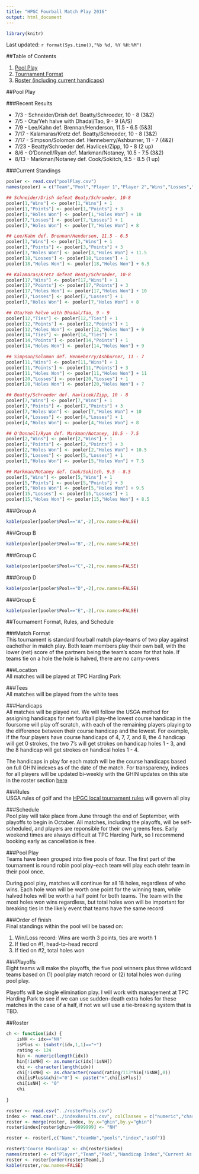 ```yaml
---
title: "HPGC Fourball Match Play 2016"
output: html_document
---
```


```r
library(knitr)
```



Last updated: `r format(Sys.time(),"%b %d, %Y %H:%M")`

##Table of Contents  

1.  [Pool Play](#pp)  
2.  [Tournament Format](#format)  
3.  [Roster (including current handicaps)](#roster)  
  

##Pool Play  
<a id="pp"></a>  

###Recent Results  

*  7/3 - Schneider/Drish def. Beatty/Schroeder, 10 - 8 (3&2)  
*  7/5 - Ota/Yeh halve with Dhadal/Tao, 9 - 9 (A/S)
*  7/9 - Lee/Kahn def. Brennan/Henderson, 11.5 - 6.5 (5&3)  
*  7/17 - Kalamaras/Kretz def. Beatty/Schroeder, 10 - 8 (3&2)  
*  7/17 - Simpson/Solomon def. Henneberry/Ashburner, 11 - 7 (4&2)  
*  7/23 - Beatty/Schroeder def. Havlicek/Zipp, 10 - 8 (2 up)  
*  8/6 - O'Donnell/Ryan def. Markman/Notaney, 10.5 - 7.5 (3&2)  
*  8/13 - Markman/Notaney def. Cook/Sokitch, 9.5 - 8.5 (1 up)


###Current Standings  

```r
pooler <- read.csv("poolPlay.csv")
names(pooler) = c("Team","Pool","Player 1","Player 2","Wins","Losses","Ties","Points","Holes Won")

## Schneider/Drish defeat Beaty/Schroeder, 10-8
pooler[1,"Wins"] <- pooler[1,"Wins"] + 1
pooler[1,"Points"] <- pooler[1,"Points"] + 3
pooler[1,"Holes Won"] <- pooler[1,"Holes Won"] + 10
pooler[7,"Losses"] <- pooler[7,"Losses"] + 1
pooler[7,"Holes Won"] <- pooler[7,"Holes Won"] + 8

## Lee/Kahn def. Brennan/Henderson, 11.5 - 6.5
pooler[3,"Wins"] <- pooler[3,"Wins"] + 1
pooler[3,"Points"] <- pooler[3,"Points"] + 3
pooler[3,"Holes Won"] <- pooler[3,"Holes Won"] + 11.5
pooler[18,"Losses"] <- pooler[18,"Losses"] + 1
pooler[18,"Holes Won"] <- pooler[18,"Holes Won"] + 6.5

## Kalamaras/Kretz defeat Beaty/Schroeder, 10-8
pooler[17,"Wins"] <- pooler[17,"Wins"] + 1
pooler[17,"Points"] <- pooler[17,"Points"] + 3
pooler[17,"Holes Won"] <- pooler[17,"Holes Won"] + 10
pooler[7,"Losses"] <- pooler[7,"Losses"] + 1
pooler[7,"Holes Won"] <- pooler[7,"Holes Won"] + 8

## Ota/Yeh halve with Dhadal/Tao, 9 - 9
pooler[12,"Ties"] <- pooler[12,"Ties"] + 1
pooler[12,"Points"] <- pooler[12,"Points"] + 1
pooler[12,"Holes Won"] <- pooler[12,"Holes Won"] + 9
pooler[14,"Ties"] <- pooler[14,"Ties"] + 1
pooler[14,"Points"] <- pooler[14,"Points"] + 1
pooler[14,"Holes Won"] <- pooler[14,"Holes Won"] + 9 

## Simpson/Solomon def. Henneberry/Ashburner, 11 - 7
pooler[11,"Wins"] <- pooler[11,"Wins"] + 1
pooler[11,"Points"] <- pooler[11,"Points"] + 3
pooler[11,"Holes Won"] <- pooler[11,"Holes Won"] + 11
pooler[20,"Losses"] <- pooler[20,"Losses"] + 1
pooler[20,"Holes Won"] <- pooler[20,"Holes Won"] + 7  

## Beatty/Schroeder def. Havlicek/Zipp, 10 - 8
pooler[7,"Wins"] <- pooler[7,"Wins"] + 1
pooler[7,"Points"] <- pooler[7,"Points"] + 3
pooler[7,"Holes Won"] <- pooler[7,"Holes Won"] + 10
pooler[4,"Losses"] <- pooler[4,"Losses"] + 1
pooler[4,"Holes Won"] <- pooler[4,"Holes Won"] + 8  

## O'Donnell/Ryan def. Markman/Notaney, 10.5 - 7.5
pooler[2,"Wins"] <- pooler[2,"Wins"] + 1
pooler[2,"Points"] <- pooler[2,"Points"] + 3
pooler[2,"Holes Won"] <- pooler[2,"Holes Won"] + 10.5
pooler[5,"Losses"] <- pooler[5,"Losses"] + 1
pooler[5,"Holes Won"] <- pooler[5,"Holes Won"] + 7.5  

## Markman/Notaney def. Cook/Sokitch, 9.5 - 8.5
pooler[5,"Wins"] <- pooler[5,"Wins"] + 1
pooler[5,"Points"] <- pooler[5,"Points"] + 3
pooler[5,"Holes Won"] <- pooler[5,"Holes Won"] + 9.5
pooler[15,"Losses"] <- pooler[15,"Losses"] + 1
pooler[15,"Holes Won"] <- pooler[15,"Holes Won"] + 8.5  
```


###Group A  
```r

kable(pooler[pooler$Pool=="A",-2],row.names=FALSE)
```  


###Group B  
```r

kable(pooler[pooler$Pool=="B",-2],row.names=FALSE)
``` 


###Group C  
```r

kable(pooler[pooler$Pool=="C",-2],row.names=FALSE)
``` 

###Group D  
```r

kable(pooler[pooler$Pool=="D",-2],row.names=FALSE)
``` 

###Group E  
```r

kable(pooler[pooler$Pool=="E",-2],row.names=FALSE)
``` 

##Tournament Format, Rules, and Schedule  
<a id="format"></a>  

###Match Format  
This tournament is standard fourball match play--teams of two play against eachother in match play.  Both team members play their own ball, with the lower (net) score of the partners being the team's score for that hole.  If teams tie on a hole the hole is halved, there are no carry-overs  

###Location  
All matches will be played at TPC Harding Park  

###Tees  
All matches will be played from the white tees  

###Handicaps  
All matches will be played net.  We will follow the USGA method for assigning handicaps for net fourball play--the lowest course handicap in the foursome will play off scratch, with each of the remaining players playing to the difference between their course handicap and the lowest.  For example, if the four players have course handicaps of 4, 7, 7, and 8, the 4 handicap will get 0 strokes, the two 7's will get strokes on handicap holes 1 - 3, and the 8 handicap will get strokes on handical holes 1 - 4.  

The handicaps in play for each match will be the course handicaps based on full GHIN indexes as of the date of the match.  For transparency, indices for all players will be updated bi-weekly with the GHIN updates on this site in the roster section [here](#roster)

###Rules  
USGA rules of golf and the [HPGC local tournament rules](http://www.golffusion.com/hardingparkgolf/content/1576305/Local-Tournament-Rules) will govern all play

###Schedule  
Pool play will take place from June through the end of September, with playoffs to begin in October.  All matches, including the playoffs, will be self-scheduled, and players are reponsible for their own greens fees.  Early weekend times are always difficult at TPC Harding Park, so I recommend booking early as cancellation is free.

###Pool Play  
Teams have been grouped into five pools of four.  The first part of the tournament is round robin pool play--each team will play each otehr team in their pool once.  

During pool play, matches will continue for all 18 holes, regardless of who wins.  Each hole won will be worth one point for the winning team, while halved holes will be worth a half point for both teams.  The team with the most holes won wins regardless, but total holes won will be important for breaking ties in the likely event that teams have the same record 

###Order of finish  
Final standings within the pool will be based on:  

1.  Win/Loss record:  Wins are worth 3 points, ties are worth 1  
2.  If tied on #1, head-to-head record
2.  If tied on #2, total holes won  

###Playoffs  
Eight teams will make the playoffs, the five pool winners plus three wildcard teams based on (1) pool play match record or (2) total holes won during pool play.

Playoffs will be single elimination play.  I will work with management at TPC Harding Park to see if we can use sudden-death extra holes for these matches in the case of a half, if not we will use a tie-breaking system that is TBD.

##Roster  
<a id="roster"></a>
```r

ch <- function(idx) {
    isNH <- idx=="NH"
    isPlus <- (substr(idx,1,1)=="+")
    rating <- 124
    hin <- numeric(length(idx))
    hin[!isNH] <- as.numeric(idx[!isNH])
    chi <- character(length(idx))
    chi[!isNH] <- as.character(round(rating/113*hin[!isNH],0))
    chi[isPlus&&chi!="0"] <- paste("+",chi[isPlus])
    chi[isNH] <- "0"
    chi
    
}

roster <- read.csv("../rosterPools.csv")
index <- read.csv("../indexResults.csv", colClasses = c("numeric","character","character"))
roster <- merge(roster, index, by.x="ghin",by.y="ghin")
roster$index[roster$ghin==9999999] <- "NH"

roster <- roster[,c("Name","teamNo","pools","index","asOf")]

roster$'Course Handicap' <- ch(roster$index)
names(roster) <- c("Player","Team","Pool","Handicap Index","Current As Of", "Course Handicap")
roster <- roster[order(roster$Team),]
kable(roster,row.names=FALSE)
```
